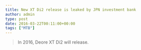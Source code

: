---
title: New XT Di2 release is leaked by JPN investment bank
author: admin
type: post
date: 2016-03-22T00:11:00+00:00
tags: ["MTB"]
---

<LinkBox url="http://news.finance.yahoo.co.jp/detail/20160322-00000124-stkms-stocks" />

> In 2016, Deore XT Di2 will release.

<LinkBox isAmazonLink url="https://www.amazon.co.jp/dp/B00H11H63K/" />
